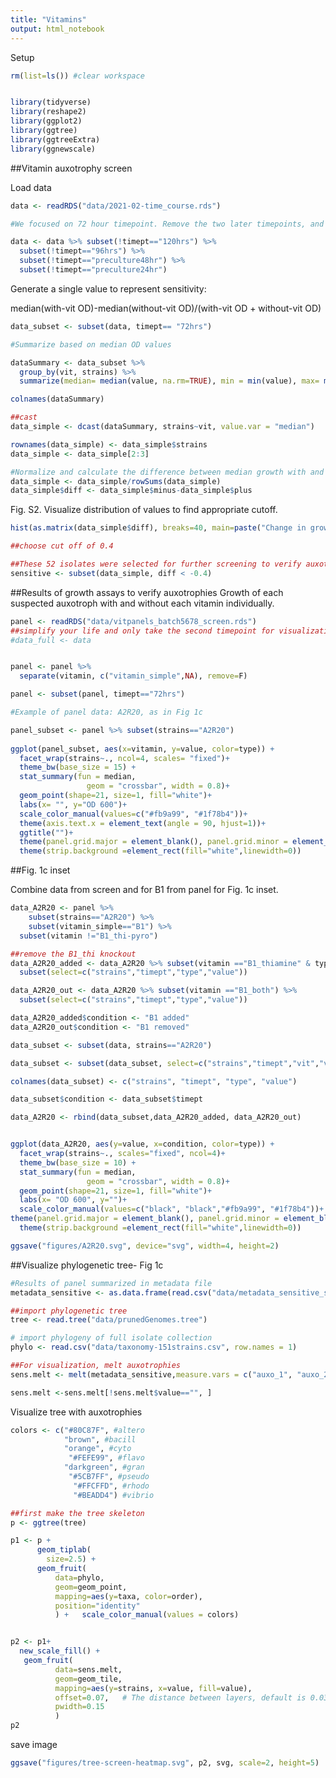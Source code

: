 ```yaml
---
title: "Vitamins"
output: html_notebook
---
```


Setup

```r
rm(list=ls()) #clear workspace


library(tidyverse)
library(reshape2)
library(ggplot2)
library(ggtree)
library(ggtreeExtra)
library(ggnewscale)

```



##Vitamin auxotrophy screen

Load data
```r
data <- readRDS("data/2021-02-time_course.rds")

#We focused on 72 hour timepoint. Remove the two later timepoints, and two preculture timepoints 

data <- data %>% subset(!timept=="120hrs") %>% 
  subset(!timept=="96hrs") %>% 
  subset(!timept=="preculture48hr") %>% 
  subset(!timept=="preculture24hr")
```

Generate a single value to represent sensitivity:

median(with-vit OD)-median(without-vit OD)/(with-vit OD + without-vit OD)

```r

data_subset <- subset(data, timept== "72hrs")

#Summarize based on median OD values

dataSummary <- data_subset %>%
  group_by(vit, strains) %>%
  summarize(median= median(value, na.rm=TRUE), min = min(value), max= max(value), IQR =IQR(value))

colnames(dataSummary)

##cast 
data_simple <- dcast(dataSummary, strains~vit, value.var = "median")

rownames(data_simple) <- data_simple$strains
data_simple <- data_simple[2:3]

#Normalize and calculate the difference between median growth with and without vitamins
data_simple <- data_simple/rowSums(data_simple)
data_simple$diff <- data_simple$minus-data_simple$plus

```

Fig. S2. Visualize distribution of values to find appropriate cutoff. 
```r
hist(as.matrix(data_simple$diff), breaks=40, main=paste("Change in growth with and without vitamins"), xlab=paste("Δ growth (norm.)"))

##choose cut off of 0.4

##These 52 isolates were selected for further screening to verify auxotrophies
sensitive <- subset(data_simple, diff < -0.4)

```

##Results of growth assays to verify auxotrophies 
Growth of each suspected auxotroph with and without each vitamin individually. 

```r

panel <- readRDS("data/vitpanels_batch5678_screen.rds")
##simplify your life and only take the second timepoint for visualization
#data_full <- data


panel <- panel %>% 
  separate(vitamin, c("vitamin_simple",NA), remove=F)

panel <- subset(panel, timept=="72hrs")

#Example of panel data: A2R20, as in Fig 1c

panel_subset <- panel %>% subset(strains=="A2R20")
  
ggplot(panel_subset, aes(x=vitamin, y=value, color=type)) +
  facet_wrap(strains~., ncol=4, scales= "fixed")+
  theme_bw(base_size = 15) + 
  stat_summary(fun = median,
                 geom = "crossbar", width = 0.8)+
  geom_point(shape=21, size=1, fill="white")+
  labs(x= "", y="OD 600")+
  scale_color_manual(values=c("#fb9a99", "#1f78b4"))+
  theme(axis.text.x = element_text(angle = 90, hjust=1))+
  ggtitle("")+
  theme(panel.grid.major = element_blank(), panel.grid.minor = element_blank())+
  theme(strip.background =element_rect(fill="white",linewidth=0))


```

##Fig. 1c inset

Combine data from screen and for B1 from panel for Fig. 1c inset. 
```r

data_A2R20 <- panel %>% 
    subset(strains=="A2R20") %>%
    subset(vitamin_simple=="B1") %>%
  subset(vitamin !="B1_thi-pyro")

##remove the B1_thi knockout
data_A2R20_added <- data_A2R20 %>% subset(vitamin =="B1_thiamine" & type=="added") %>%
  subset(select=c("strains","timept","type","value"))

data_A2R20_out <- data_A2R20 %>% subset(vitamin =="B1_both") %>%
  subset(select=c("strains","timept","type","value"))

data_A2R20_added$condition <- "B1 added"
data_A2R20_out$condition <- "B1 removed"

data_subset <- subset(data, strains=="A2R20")

data_subset <- subset(data_subset, select=c("strains","timept","vit","value"))

colnames(data_subset) <- c("strains", "timept", "type", "value")

data_subset$condition <- data_subset$timept

data_A2R20 <- rbind(data_subset,data_A2R20_added, data_A2R20_out)


ggplot(data_A2R20, aes(y=value, x=condition, color=type)) +
  facet_wrap(strains~., scales="fixed", ncol=4)+
  theme_bw(base_size = 10) + 
  stat_summary(fun = median,
                 geom = "crossbar", width = 0.8)+
  geom_point(shape=21, size=1, fill="white")+
  labs(x= "OD 600", y="")+
  scale_color_manual(values=c("black", "black","#fb9a99", "#1f78b4"))+
theme(panel.grid.major = element_blank(), panel.grid.minor = element_blank())+
  theme(strip.background =element_rect(fill="white",linewidth=0))

ggsave("figures/A2R20.svg", device="svg", width=4, height=2)

```

##Visualize phylogenetic tree- Fig 1c


```r
#Results of panel summarized in metadata file
metadata_sensitive <- as.data.frame(read.csv("data/metadata_sensitive_strains.csv"))

##import phylogenetic tree
tree <- read.tree("data/prunedGenomes.tree")

# import phylogeny of full isolate collection
phylo <- read.csv("data/taxonomy-151strains.csv", row.names = 1)

##For visualization, melt auxotrophies
sens.melt <- melt(metadata_sensitive,measure.vars = c("auxo_1", "auxo_2", "auxo_3", "auxo_4"))

sens.melt <-sens.melt[!sens.melt$value=="", ]

```



Visualize tree with auxotrophies

```r

colors <- c("#80C87F", #altero
            "brown", #bacill
            "orange", #cyto
             "#FEFE99", #flavo
            "darkgreen", #gran
             "#5CB7FF", #pseudo
              "#FFCFFD", #rhodo
              "#BEADD4") #vibrio

##first make the tree skeleton
p <- ggtree(tree) 

p1 <- p + 
      geom_tiplab(
        size=2.5) +
      geom_fruit(
          data=phylo,
          geom=geom_point,
          mapping=aes(y=taxa, color=order),
          position="identity"
          ) +   scale_color_manual(values = colors)


p2 <- p1+
  new_scale_fill() +
   geom_fruit(
          data=sens.melt,
          geom=geom_tile,
          mapping=aes(y=strains, x=value, fill=value),
          offset=0.07,   # The distance between layers, default is 0.03 of x range of tree.
          pwidth=0.15
          ) 
p2


```
save image

```r
ggsave("figures/tree-screen-heatmap.svg", p2, svg, scale=2, height=5)
```









